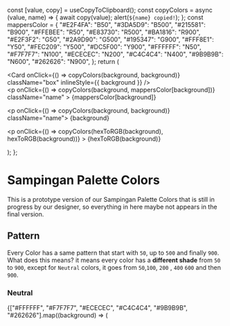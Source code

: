 
<Meta title="Getting Started/Palette" component={Card} />

  const [value, copy] = useCopyToClipboard();
  const copyColors = async (value, name) => {
    await copy(value);
    alert(`${name} copied!`);
  };
  const mappersColor = {
    "#E2F4FA": "B50",
    "#3DA5D9": "B500",
    "#215581": "B900",
    "#FFEBEE": "R50",
    "#E83730": "R500",
    "#BA1816": "R900",
    "#E2F3F2": "G50",
    "#2A9D90": "G500",
    "#195347": "G900",
    "#FFF8E1": "Y50",
    "#FEC209": "Y500",
    "#DC5F00": "Y900",
    "#FFFFFF": "N50",
    "#F7F7F7": "N100",
    "#ECECEC": "N200",
    "#C4C4C4": "N400",
    "#9B9B9B": "N600",
    "#262626": "N900",
  };
  return (
    <div className="box-container">
      <Card
        onClick={() => copyColors(background, background)}
        className="box"
        inlineStyle={{ background }}
      />
      <section className="content">
        <p
          onClick={() => copyColors(background, mappersColor[background])}
          className="name"
        >
          {mappersColor[background]}
        </p>
        <p onClick={() => copyColors(background, background)} className="name">
          {background}
        </p>
        <p
          onClick={() => copyColors(hexToRGB(background), hexToRGB(background))}
        >
          {hexToRGB(background)}
        </p>
      </section>
    </div>
  );
};



<style>{`

.box-container {
  margin: 10px 0;
}

.palette-section {
  display: flex;
  flex-direction: row;
  align-items: center;
  text-align: center;
}

.palette-section > div {
  cursor: pointer;
}

.box {
  width: 64px;
  height: 64px;
  margin: 0 32px;
  border-radius: 9999px;
  transform: translateY(0px);
  transition: transform 0.3s ease;
}

.box:hover {
  transition: transform 0.3s ease;
  transform: translateY(-7px);
}

.name {
  font-weight: bold;
}
`}</style>

# Sampingan Palette Colors

This is a prototype version of our Sampingan Palette Colors that is still in progress by our designer, so everything in here maybe not appears in the final version.

## Pattern

Every Color has a same pattern that start with `50`, up to `500` and finally `900`. What does this means? it means every color has a **different shade**
from `50` to `900`, except for `Neutral` colors, it goes from `50`,`100`, `200` , `400` `600` and then `900`.


### Neutral

<section className="palette-section">
  {["#FFFFFF", "#F7F7F7", "#ECECEC", "#C4C4C4", "#9B9B9B", "#262626"].map((background) => (
    <Template key={background} background={background} />
  ))}
</section>

### Blue

<section className="palette-section">
  {["#E2F4FA", "#3DA5D9", "#215581"].map((background) => (
    <Template key={background} background={background} />
  ))}
</section>

### Yellow

<section className="palette-section">
  {["#FFF8E1", "#FEC209", "#DC5F00"].map((background) => (
    <Template key={background} background={background} />
  ))}
</section>

### Red

<section className="palette-section">
  {["#FFEBEE", "#E83730", "#BA1816"].map((background) => (
    <Template key={background} background={background} />
  ))}
</section>

### Green

<section className="palette-section">
  {["#E2F3F2", "#2A9D90", "#195347"].map((background) => (
    <Template key={background} background={background} />
  ))}
</section>
